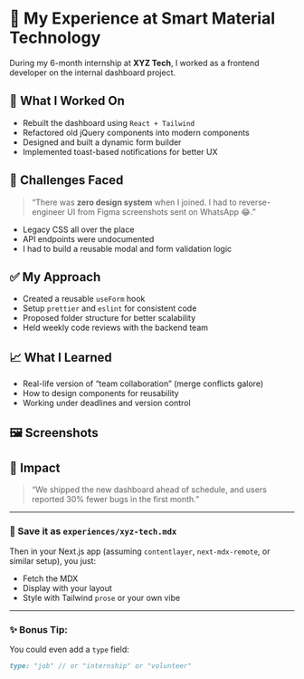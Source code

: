 # 🚀 My Experience at Smart Material Technology

During my 6-month internship at **XYZ Tech**, I worked as a frontend developer on the internal dashboard project.

## 🔧 What I Worked On

- Rebuilt the dashboard using `React + Tailwind`
- Refactored old jQuery components into modern components
- Designed and built a dynamic form builder
- Implemented toast-based notifications for better UX

## 🧠 Challenges Faced

> “There was **zero design system** when I joined. I had to reverse-engineer UI from Figma screenshots sent on WhatsApp 😂.”

- Legacy CSS all over the place
- API endpoints were undocumented
- I had to build a reusable modal and form validation logic

## ✅ My Approach

- Created a reusable `useForm` hook
- Setup `prettier` and `eslint` for consistent code
- Proposed folder structure for better scalability
- Held weekly code reviews with the backend team

## 📈 What I Learned

- Real-life version of “team collaboration” (merge conflicts galore)
- How to design components for reusability
- Working under deadlines and version control

## 🖼️ Screenshots

## 🎯 Impact

> “We shipped the new dashboard ahead of schedule, and users reported 30% fewer bugs in the first month.”

---

### 💾 Save it as `experiences/xyz-tech.mdx`

Then in your Next.js app (assuming `contentlayer`, `next-mdx-remote`, or similar setup), you just:

- Fetch the MDX
- Display with your layout
- Style with Tailwind `prose` or your own vibe

---

### ✨ Bonus Tip:

You could even add a `type` field:

```md
type: "job" // or "internship" or "volunteer"
```
